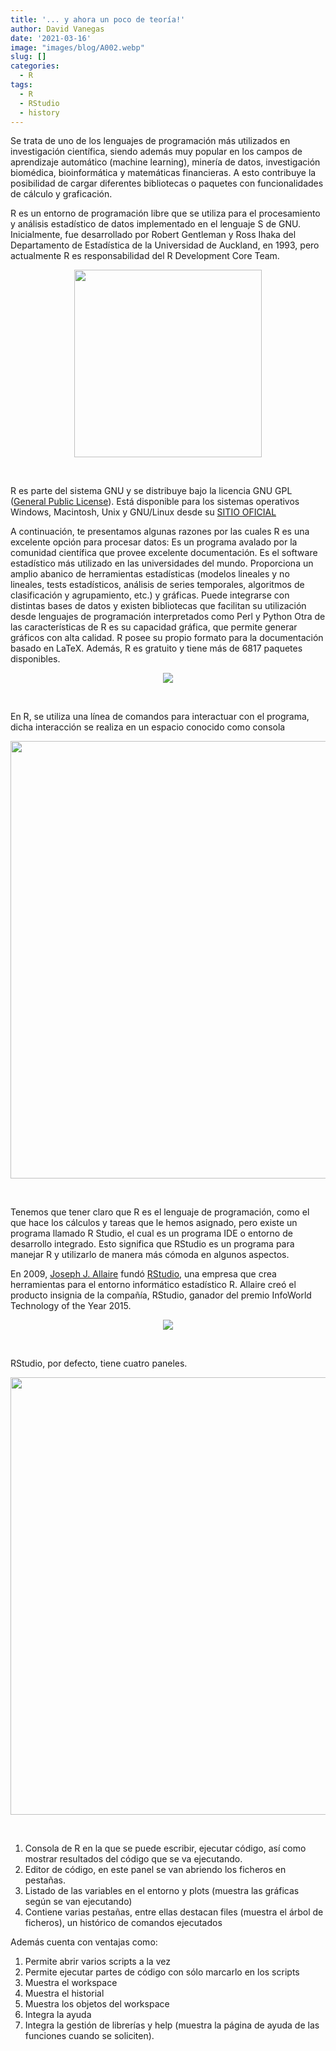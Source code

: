 ```yaml
---
title: '... y ahora un poco de teoría!'
author: David Vanegas
date: '2021-03-16'
image: "images/blog/A002.webp"
slug: []
categories:
  - R
tags:
  - R
  - RStudio
  - history
---
```


Se trata de uno de los lenguajes de programación más utilizados en investigación científica, siendo además muy popular en los campos de aprendizaje automático (machine learning), minería de datos, investigación biomédica, bioinformática y matemáticas financieras. A esto contribuye la posibilidad de cargar diferentes bibliotecas o paquetes con funcionalidades de cálculo y graficación.

R es un entorno de programación libre que se utiliza para el procesamiento y análisis estadístico de datos implementado en el lenguaje S de GNU. Inicialmente, fue desarrollado por Robert Gentleman y Ross Ihaka del Departamento de Estadística de la Universidad de Auckland, en 1993, pero actualmente R es responsabilidad del R Development Core Team.

<center>
![](https://i.ibb.co/k59kMjm/image.png){width="300"}
</center><br>

R es parte del sistema GNU y se distribuye bajo la licencia GNU GPL ([General Public License](https://es.wikipedia.org/wiki/GNU_General_Public_License)). Está disponible para los sistemas operativos Windows, Macintosh, Unix y GNU/Linux desde su [SITIO OFICIAL](https://www.r-project.org/)

A continuación, te presentamos algunas razones por las cuales R es una excelente opción para procesar datos:
Es un programa avalado por la comunidad científica que provee excelente documentación.
Es el software estadístico más utilizado en las universidades del mundo.
Proporciona un amplio abanico de herramientas estadísticas (modelos lineales y no lineales, tests estadísticos, análisis de series temporales, algoritmos de clasificación y agrupamiento, etc.) y gráficas.
Puede integrarse con distintas bases de datos y existen bibliotecas que facilitan su utilización desde lenguajes de programación interpretados como Perl y Python
Otra de las características de R es su capacidad gráfica, que permite generar gráficos con alta calidad. 
R posee su propio formato para la documentación basado en LaTeX.
Además, R es gratuito y tiene más de 6817 paquetes disponibles.

<center>
![](https://i.ibb.co/0Jfwk2G/image-1.png)
</center><br>

En R, se utiliza una línea de comandos para interactuar con el programa, dicha interacción se realiza en un espacio conocido como consola

<center>
![](https://i.ibb.co/6BjWcmy/image-2.png){width="700"}
</center><br>

Tenemos que tener claro que R es el lenguaje de programación, como el que hace los cálculos y tareas que le hemos asignado, pero existe un programa llamado R Studio, el cual es un programa IDE o entorno de desarrollo integrado. Esto significa que RStudio es un programa para manejar R y utilizarlo de manera más cómoda en algunos aspectos.

En 2009, [Joseph J. Allaire](https://en.wikipedia.org/wiki/Joseph_J._Allaire) fundó [RStudio](https://rstudio.com/products/rstudio/download/), una empresa que crea herramientas para el entorno informático estadístico R. Allaire creó el producto insignia de la compañía, RStudio, ganador del premio InfoWorld Technology of the Year 2015.

<center>
![](https://i.ibb.co/xfvHVbN/chvmdsmomg96uoz8g3ad.jpg)
</center><br>

RStudio, por defecto, tiene cuatro paneles.

<center>
![](https://i.ibb.co/JQX9QCf/image-3.png){width="700"}
</center><br> 

1. Consola de R en la que se puede escribir, ejecutar código, así como mostrar resultados del código que se va ejecutando.
2. Editor de código, en este panel se van abriendo los ficheros en pestañas.
3. Listado de las variables en el entorno y plots (muestra las gráficas según se van ejecutando)
4. Contiene varias pestañas, entre ellas destacan files (muestra el árbol de ficheros), un histórico de comandos ejecutados 


Además cuenta con ventajas como:

1. Permite abrir varios scripts a la vez
2. Permite ejecutar partes de código con sólo marcarlo en los scripts
3. Muestra el workspace
4. Muestra el historial
5. Muestra los objetos del workspace
6. Integra la ayuda
7. Integra la gestión de librerías y help (muestra la página de ayuda de las funciones cuando se soliciten).